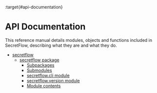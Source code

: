 :target{#api-documentation}

# API Documentation

This reference manual details modules, objects and functions included in SecretFlow, describing what they are and what they do.

<TableOfContents>


  - [secretflow](../source/modules.mdx)
    - [secretflow package](../source/secretflow.mdx)
      - [Subpackages](../source/secretflow.mdx#subpackages)
      - [Submodules](../source/secretflow.mdx#submodules)
      - [secretflow.cli module](../source/secretflow.mdx#secretflow-cli-module)
      - [secretflow.version module](../source/secretflow.mdx#secretflow-version-module)
      - [Module contents](../source/secretflow.mdx#module-contents)
</TableOfContents>
